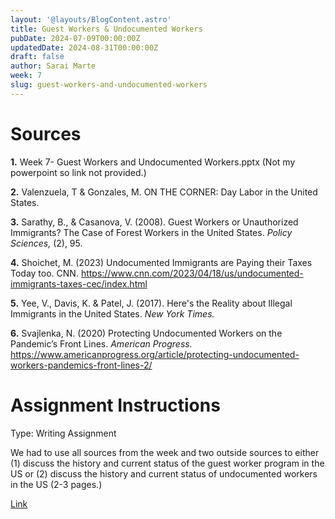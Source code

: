 ```yaml
---
layout: '@layouts/BlogContent.astro'
title: Guest Workers & Undocumented Workers
pubDate: 2024-07-09T00:00:00Z 
updatedDate: 2024-08-31T00:00:00Z 
draft: false
author: Sarai Marte
week: 7
slug: guest-workers-and-undocumented-workers
---
```



# Sources

**1.** Week 7- Guest Workers and Undocumented Workers.pptx (Not my powerpoint so link not provided.)

**2.** Valenzuela, T & Gonzales, M. ON THE CORNER: Day Labor in the United States. 

**3.** Sarathy, B., & Casanova, V. (2008). Guest Workers or Unauthorized Immigrants? The Case of Forest Workers in the United States. *Policy Sciences,* (2), 95.

**4.** Shoichet, M. (2023) Undocumented Immigrants are Paying their Taxes Today too. CNN. https://www.cnn.com/2023/04/18/us/undocumented-immigrants-taxes-cec/index.html

**5.** Yee, V., Davis, K. & Patel, J. (2017). Here's the Reality about Illegal Immigrants in the United States. *New York Times.*

**6.** Svajlenka, N. (2020) Protecting Undocumented Workers on the Pandemic’s Front Lines. *American Progress.* https://www.americanprogress.org/article/protecting-undocumented-workers-pandemics-front-lines-2/

# Assignment Instructions

Type: Writing Assignment

We had to use all sources from the week and two outside sources to either (1) discuss the history and current status of the guest worker program in the US or (2) discuss the history and current status of undocumented workers in the US (2-3 pages.)

<DropDown title = "Writing Assignment 1 | Grade: 100/100">
<a href = "https://rutgersconnect-my.sharepoint.com/:w:/g/personal/smm651_scarletmail_rutgers_edu/ETTxWlr1yk5Em_bCHwqF3jABQrxvplbMzuNodtM5ZFVOCg?e=zyyLaA">Link</a>
</DropDown >




